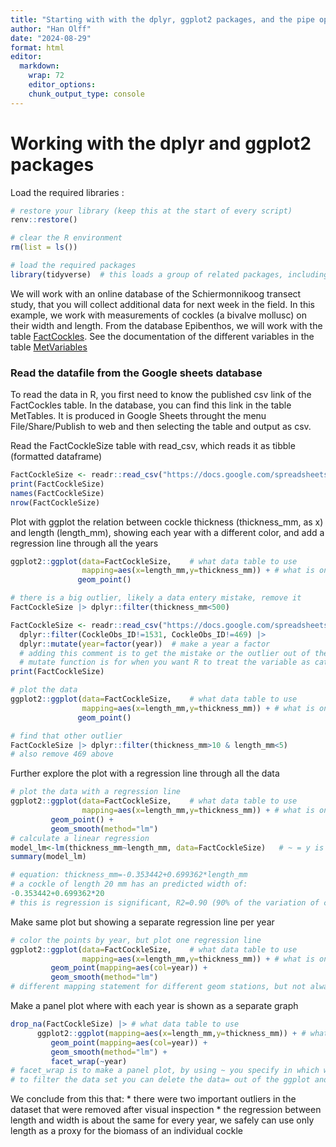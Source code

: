 ```yaml
---
title: "Starting with with the dplyr, ggplot2 packages, and the pipe operator |>"
author: "Han Olff"
date: "2024-08-29"
format: html
editor: 
  markdown: 
    wrap: 72
    editor_options: 
    chunk_output_type: console
---
```


# Working with the dplyr and ggplot2 packages

Load the required libraries :

```r
# restore your library (keep this at the start of every script)
renv::restore()

# clear the R environment
rm(list = ls())

# load the required packages
library(tidyverse)  # this loads a group of related packages, including readr, dplyr and ggplot2
```

We will work with an online database of the Schiermonnikoog transect
study, that you will collect additional data for next week in the field.
In this example, we work with measurements of cockles (a bivalve
mollusc) on their width and length. From the database Epibenthos, we
will work with the table
[FactCockles](https://docs.google.com/spreadsheets/d/1E1vUWAHhse7fhjBf94Kiog3Rsj7IkMuFtP-BTQX2oI8/edit?gid=1538766002#gid=1538766002).
See the documentation of the different variables in the table
[MetVariables](https://docs.google.com/spreadsheets/d/1E1vUWAHhse7fhjBf94Kiog3Rsj7IkMuFtP-BTQX2oI8/edit?gid=1290622213#gid=1290622213)

### Read the datafile from the Google sheets database

To read the data in R, you first need to know the published csv link of
the FactCockles table. In the database, you can find this link in the
table MetTables. It is produced in Google Sheets throught the menu
File/Share/Publish to web and then selecting the table and output as
csv.

Read the FactCockleSize table with read_csv, which reads it as tibble
(formatted dataframe)

```r
FactCockleSize <- readr::read_csv("https://docs.google.com/spreadsheets/d/e/2PACX-1vSpormjGiM4uWMTIZYm9Upt5j1Ige_Wu9CrhGGdvjXwxmHP2R6S7JDyEmiGTn3fXihl5s5yBn_sdo8h/pub?gid=1538766002&single=true&output=csv")
print(FactCockleSize)
names(FactCockleSize)
nrow(FactCockleSize)
```

Plot with ggplot the relation between cockle thickness (thickness_mm, as
x) and length (length_mm), showing each year with a different color, and
add a regression line through all the years

```r
ggplot2::ggplot(data=FactCockleSize,    # what data table to use
                mapping=aes(x=length_mm,y=thickness_mm)) + # what is on the axes?
               geom_point()

# there is a big outlier, likely a data entery mistake, remove it 
FactCockleSize |> dplyr::filter(thickness_mm<500)

FactCockleSize <- readr::read_csv("https://docs.google.com/spreadsheets/d/e/2PACX-1vSpormjGiM4uWMTIZYm9Upt5j1Ige_Wu9CrhGGdvjXwxmHP2R6S7JDyEmiGTn3fXihl5s5yBn_sdo8h/pub?gid=1538766002&single=true&output=csv") |> 
  dplyr::filter(CockleObs_ID!=1531, CockleObs_ID!=469) |>
  dplyr::mutate(year=factor(year))  # make a year a factor
  # adding this comment is to get the mistake or the outlier out of the tibble in this case cockle 1531 and 469
  # mutate function is for when you want R to treat the variable as categories or as a group. Mainly when it is numerical you need to use this function. When it is text is does not necessarily be the case. Mutate function can also be used for different things, look it up :)
print(FactCockleSize)

# plot the data
ggplot2::ggplot(data=FactCockleSize,    # what data table to use
                mapping=aes(x=length_mm,y=thickness_mm)) + # what is on the axes?
               geom_point()

# find that other outlier
FactCockleSize |> dplyr::filter(thickness_mm>10 & length_mm<5)
# also remove 469 above 
```

Further explore the plot with a regression line through all the data

```r
# plot the data with a regression line
ggplot2::ggplot(data=FactCockleSize,    # what data table to use
                mapping=aes(x=length_mm,y=thickness_mm)) + # what is on the axes?
         geom_point() +
         geom_smooth(method="lm")
# calculate a linear regression
model_lm<-lm(thickness_mm~length_mm, data=FactCockleSize)   # ~ = y is explained by x
summary(model_lm)

# equation: thickness_mm=-0.353442+0.699362*length_mm
# a cockle of length 20 mm has an predicted width of: 
-0.353442+0.699362*20
# this is regression is significant, R2=0.90 (90% of the variation of cockle length is explained in the graph(?)), P<0.001 (***)
```

Make same plot but showing a separate regression line per year

```r
# color the points by year, but plot one regression line
ggplot2::ggplot(data=FactCockleSize,    # what data table to use
                mapping=aes(x=length_mm,y=thickness_mm)) + # what is on the axes?
         geom_point(mapping=aes(col=year)) +
         geom_smooth(method="lm")
# different mapping statement for different geom stations, but not always necessary, for instance, in this case there is no mapping for geom_smooth
```

Make a panel plot where with each year is shown as a separate graph

```r
drop_na(FactCockleSize) |> # what data table to use 
      ggplot2::ggplot(mapping=aes(x=length_mm,y=thickness_mm)) + # what is on the axes?
         geom_point(mapping=aes(col=year)) +
         geom_smooth(method="lm") +
         facet_wrap(~year)  
# facet_wrap is to make a panel plot, by using ~ you specify in which way the graphs have to be separate
# to filter the data set you can delete the data= out of the ggplot and pipe it in with |>
```

We conclude from this that: \* there were two important outliers in the
dataset that were removed after visual inspection \* the regression
between length and width is about the same for every year, we safely can
use only length as a proxy for the biomass of an individual cockle
